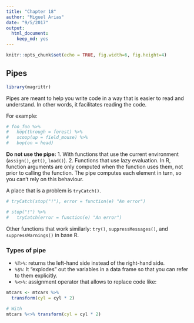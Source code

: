 ```yaml
---
title: "Chapter 18"
author: "Miguel Arias"
date: "9/5/2017"
output: 
  html_document: 
    keep_md: yes
---
```


```r
knitr::opts_chunk$set(echo = TRUE, fig.width=6, fig.height=4)
```

## Pipes

```r
library(magrittr)
```

Pipes are meant to help you write code in a way that is easier to read and understand. In other words, it facilitates reading the code. 

For example:
```r
# foo_foo %>%
#   hop(through = forest) %>%
#   scoop(up = field_mouse) %>%
#   bop(on = head)
```

**Do not use the pipe:**
1. With functions that use the current environment (`assign()`, `get()`, `load()`).
2. Functions that use lazy evaluation. In R, function arguments are only computed when the function uses them, not prior to calling the function. The pipe computes each element in turn, so you can't rely on this behaviour.

A place that is a problem is `tryCatch()`.
```r
# tryCatch(stop("!"), error = function(e) "An error")

# stop("!") %>% 
#   tryCatch(error = function(e) "An error")
```

Other functions that work similarly: `try()`, `suppressMessages()`, and `suppressWarnings()` in base R.

### Types of pipe

* `%T>%`: returns the left-hand side instead of the right-hand side.
* `%$%`: It "explodes" out the variables in a data frame so that you can refer to them explicitly. 
* `%<>%`: assignment operator that allows to replace code like:
```r
mtcars <- mtcars %>%
  transform(cyl = cyl * 2)

# With
mtcars %<>% transform(cyl = cyl * 2)
```
